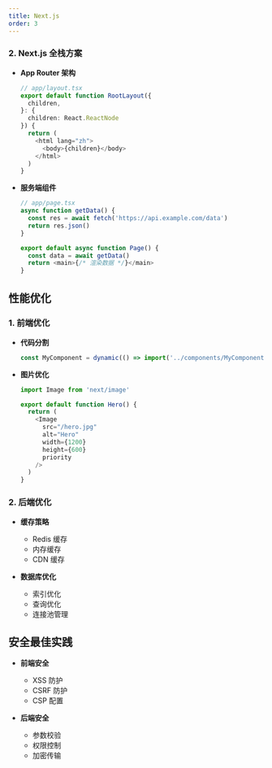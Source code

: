 ```yaml
---
title: Next.js
order: 3
---
```


### 2. Next.js 全栈方案

- **App Router 架构**
  ```typescript
  // app/layout.tsx
  export default function RootLayout({
    children,
  }: {
    children: React.ReactNode
  }) {
    return (
      <html lang="zh">
        <body>{children}</body>
      </html>
    )
  }
  ```

- **服务端组件**
  ```typescript
  // app/page.tsx
  async function getData() {
    const res = await fetch('https://api.example.com/data')
    return res.json()
  }

  export default async function Page() {
    const data = await getData()
    return <main>{/* 渲染数据 */}</main>
  }
  ```

## 性能优化

### 1. 前端优化

- **代码分割**
  ```typescript
  const MyComponent = dynamic(() => import('../components/MyComponent'))
  ```

- **图片优化**
  ```typescript
  import Image from 'next/image'
  
  export default function Hero() {
    return (
      <Image
        src="/hero.jpg"
        alt="Hero"
        width={1200}
        height={600}
        priority
      />
    )
  }
  ```

### 2. 后端优化

- **缓存策略**
  - Redis 缓存
  - 内存缓存
  - CDN 缓存

- **数据库优化**
  - 索引优化
  - 查询优化
  - 连接池管理

## 安全最佳实践

- **前端安全**
  - XSS 防护
  - CSRF 防护
  - CSP 配置

- **后端安全**
  - 参数校验
  - 权限控制
  - 加密传输